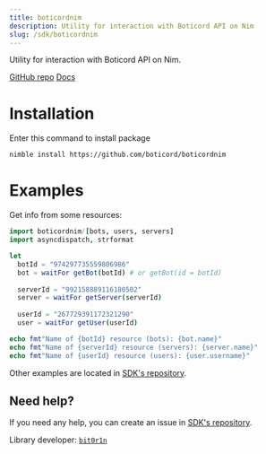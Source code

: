 ```yaml
---
title: boticordnim
description: Utility for interaction with Boticord API on Nim
slug: /sdk/boticordnim
---
```


Utility for interaction with Boticord API on Nim.

[GitHub repo](https://github.com/boticord/boticordnim)
[Docs](https://boticord.github.io/boticordnim/)

# Installation

Enter this command to install package

```
nimble install https://github.com/boticord/boticordnim
```

# Examples
Get info from some resources:

```nim
import boticordnim/[bots, users, servers]
import asyncdispatch, strformat

let
  botId = "974297735559806986"
  bot = waitFor getBot(botId) # or getBot(id = botId)
  
  serverId = "992158889116180502"
  server = waitFor getServer(serverId)
  
  userId = "267729391172321290"
  user = waitFor getUser(userId)

echo fmt"Name of {botId} resource (bots): {bot.name}"
echo fmt"Name of {serverId} resource (servers): {server.name}"
echo fmt"Name of {userId} resource (users): {user.username}"
```
Other examples are located in [SDK's repository](https://github.com/boticord/boticordnim/tree/master/examples).

## Need help?

If you need any help, you can create an issue in [SDK's repository](https://github.com/boticord/boticordnim/issues).

Library developer: [`bit0r1n`](https://boticord.top/profile/267729391172321290)
